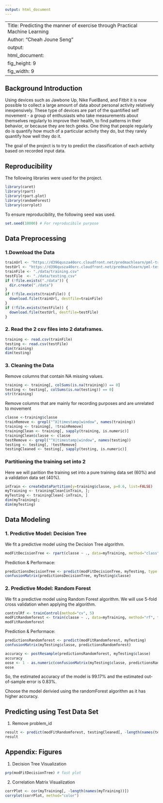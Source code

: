 ```yaml
---
output: html_document
---
```

---
Title: Predicting the manner of exercise through Practical Machine Learning
Author: "Cheah Joune Seng"
output:
html_document:
fig_height: 9
fig_width: 9
--- 
## Background Introduction  
Using devices such as Jawbone Up, Nike FuelBand, and Fitbit it is now possible to collect a large amount of data about personal activity relatively inexpensively. These type of devices are part of the quantified self movement - a group of enthusiasts who take measurements about themselves regularly to improve their health, to find patterns in their behavior, or because they are tech geeks. One thing that people regularly do is quantify how much of a particular activity they do, but they rarely quantify how well they do it.  

The goal of the project is to try to predict the classification of each activity based on recorded input data.

## Reproducibility
The following libraries were used for the project.
```r
library(caret)
library(rpart)
library(rpart.plot)
library(randomForest)
library(corrplot)
```
To ensure reproducibility, the following seed was used.
```r
set.seed(10000) # For reproducibile purpose
```

## Data Preprocessing  
### 1.Download the Data
```r
trainUrl <- "https://d396qusza40orc.cloudfront.net/predmachlearn/pml-training.csv"
testUrl <- "https://d396qusza40orc.cloudfront.net/predmachlearn/pml-testing.csv"
trainFile <- "./data/training.csv"
testFile  <- "./data/testing.csv"
if (!file.exists("./data")) {
  dir.create("./data")
}
if (!file.exists(trainFile)) {
  download.file(trainUrl, destfile=trainFile)
}
if (!file.exists(testFile)) {
  download.file(testUrl, destfile=testFile)
}
```  
### 2. Read the 2 csv files into 2 dataframes.
```r
training <- read.csv(trainFile)
testing <- read.csv(testFile)
dim(training)
dim(testing)
```

### 3. Cleaning the Data
Remove columns that contain NA missing values.
```r
training <- training[, colSums(is.na(training)) == 0] 
testing <- testing[, colSums(is.na(testing)) == 0] 
str(training)
```  
Remove columns that are mainly for recording purposes and are unrelated to movement
```r
classe <-training$classe
trainRemove <- grepl("^X|timestamp|window", names(training))
training <- training[, !trainRemove]
trainingClean <- training[, sapply(training, is.numeric)]
trainingClean$classe <- classe
testRemove <- grepl("^X|timestamp|window", names(testing))
testing <- testing[, !testRemove]
testingCleaned <- testing[, sapply(testing, is.numeric)]
```

### Partitioning the training set into 2
Here we will parition the training set into a pure training data set (60%) and a validation data set (40%).
```r
inTrain <- createDataPartition(y=training$classe, p=0.6, list=FALSE)
myTraining <- trainingClean[inTrain, ]; 
myTesting <- trainingClean[-inTrain, ]
dim(myTraining); 
dim(myTesting)
```

## Data Modeling
### 1. Predictive Model: Decision Tree
We fit a predictive model using the Decision Tree algorithm.
```r
modFitDecisionTree <- rpart(classe ~ ., data=myTraining, method="class")
```
Prediction & Performace:
```r
predictionsDecisionTree <- predict(modFitDecisionTree, myTesting, type = "class")
confusionMatrix(predictionsDecisionTree, myTesting$classe)
```

### 2. Predictive Model: Random Forest
We fit a predictive model using Random Forest algorithm. We will use 5-fold cross validation when applying the algorithm.  
```r
controlRf <- trainControl(method="cv", 5)
modFitRandomforest <- train(classe ~ ., data=myTraining, method="rf", trControl=controlRf, ntree=250)
modFitRandomforest
```
Prediction & Performace:  
```r
predictionsRandomforest <- predict(modFitRandomforest, myTesting)
confusionMatrix(myTesting$classe, predictionsRandomforest)
```

```r
accuracy <- postResample(predictionsRandomforest, myTesting$classe)
accuracy
oose <- 1 - as.numeric(confusionMatrix(myTesting$classe, predictionsRandomforest)$overall[1])
oose
```

So, the estimated accuracy of the model is 99.17% and the estimated out-of-sample error is 0.83%.

Choose the model derivied using the randomForest algorithm as it has higher accuracy.

## Predicting using Test Data Set
1. Remove problem_id
```r
result <- predict(modFitRandomforest, testingCleaned[, -length(names(testingCleaned))])
result
```  

## Appendix: Figures
1. Decision Tree Visualization
```r
prp(modFitDecisionTree) # fast plot
```

2. Correlation Matrix Visualization  
```r
corrPlot <- cor(myTraining[, -length(names(myTraining))])
corrplot(corrPlot, method="color")
```

